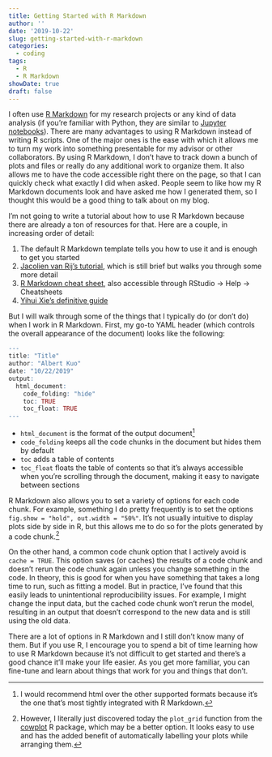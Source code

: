```yaml
---
title: Getting Started with R Markdown
author: ''
date: '2019-10-22'
slug: getting-started-with-r-markdown
categories:
  - coding
tags:
  - R
  - R Markdown
showDate: true
draft: false
---
```


I often use [R Markdown](https://rmarkdown.rstudio.com/lesson-1.html) for my research projects or any kind of data analysis (if you're familiar with Python, they are similar to [Jupyter notebooks](https://realpython.com/jupyter-notebook-introduction/)). There are many advantages to using R Markdown instead of writing R scripts. One of the major ones is the ease with which it allows me to turn my work into something presentable for my advisor or other collaborators. By using R Markdown, I don't have to track down a bunch of plots and files or really do any additional work to organize them. It also allows me to have the code accessible right there on the page, so that I can quickly check what exactly I did when asked. People seem to like how my R Markdown documents look and have asked me how I generated them, so I thought this would be a good thing to talk about on my blog.

I'm not going to write a tutorial about how to use R Markdown because there are already a ton of resources for that. Here are a couple, in increasing order of detail:

1. The default R Markdown template tells you how to use it and is enough to get you started
2. [Jacolien van Rij's tutorial](http://www.jacolienvanrij.com/Tutorials/tutorialMarkdown.html), which is still brief but walks you through some more detail
3. [R Markdown cheat sheet](https://rstudio.com/wp-content/uploads/2016/03/rmarkdown-cheatsheet-2.0.pdf), also accessible through RStudio -> Help -> Cheatsheets
4. [Yihui Xie's definitive guide](https://bookdown.org/yihui/rmarkdown/)

But I will walk through some of the things that I typically do (or don't do) when I work in R Markdown. First, my go-to YAML header (which controls the overall appearance of the document) looks like the following:

```r
---
title: "Title"
author: "Albert Kuo"
date: "10/22/2019"
output: 
  html_document:
    code_folding: "hide"
    toc: TRUE
    toc_float: TRUE
---
```

* `html_document` is the format of the output document^[I would recommend html over the other supported formats because it's the one that's most tightly integrated with R Markdown.]
* `code_folding` keeps all the code chunks in the document but hides them by default
* `toc` adds a table of contents
* `toc_float` floats the table of contents so that it's always accessible when you're scrolling through the document, making it easy to navigate between sections

R Markdown also allows you to set a variety of options for each code chunk. For example, something I do pretty frequently is to set the options `fig.show = "hold", out.width = "50%"`. It's not usually intuitive to display plots side by side in R, but this allows me to do so for the plots generated by a code chunk.^[However, I literally just discovered today the `plot_grid` function from the [cowplot](https://cran.r-project.org/web/packages/cowplot/vignettes/introduction.html) R package, which may be a better option. It looks easy to use and has the added benefit of automatically labelling your plots while arranging them.]

On the other hand, a common code chunk option that I actively avoid is `cache = TRUE`. This option saves (or caches) the results of a code chunk and doesn't rerun the code chunk again unless you change something in the code. In theory, this is good for when you have something that takes a long time to run, such as fitting a model. But in practice, I've found that this easily leads to unintentional reproducibility issues. For example, I might change the input data, but the cached code chunk won't rerun the model, resulting in an output that doesn't correspond to the new data and is still using the old data.

There are a lot of options in R Markdown and I still don't know many of them. But if you use R, I encourage you to spend a bit of time learning how to use R Markdown because it's not difficult to get started and there's a good chance it'll make your life easier. As you get more familiar, you can fine-tune and learn about things that work for you and things that don't. 